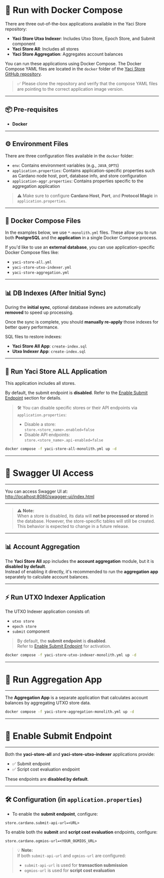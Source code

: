 &nbsp;

# 🐳 Run with Docker Compose

There are three out-of-the-box applications available in the Yaci Store repository:

- **Yaci Store Utxo Indexer**: Includes Utxo Store, Epoch Store, and Submit component  
- **Yaci Store All**: Includes all stores  
- **Yaci Store Aggregation**: Aggregates account balances

You can run these applications using Docker Compose. The Docker Compose YAML files are located in the `docker` folder of the [Yaci Store GitHub repository](https://github.com/bloxbean/yaci-store).

> ✅ Please clone the repository and verify that the compose YAML files are pointing to the correct application image version.

---

## 📦 Pre-requisites

- **Docker**

---

## ⚙️ Environment Files

There are three configuration files available in the `docker` folder:

- `env`: Contains environment variables (e.g., `JAVA_OPTS`)
- `application.properties`: Contains application-specific properties such as Cardano node host, port, database info, and store configuration
- `application-aggr.properties`: Contains properties specific to the aggregation application

> ⚠️ Make sure to configure **Cardano Host**, **Port**, and **Protocol Magic** in `application.properties`.

---

## 🐘 Docker Compose Files

In the examples below, we use `*-monolith.yml` files. These allow you to run both **PostgreSQL** and the **application** in a single Docker Compose process.

If you'd like to use an **external database**, you can use application-specific Docker Compose files like:

- `yaci-store-all.yml`
- `yaci-store-utxo-indexer.yml`
- `yaci-store-aggregation.yml`

---

## 📊 DB Indexes (After Initial Sync)

During the **initial sync**, optional database indexes are automatically **removed** to speed up processing.

Once the sync is complete, you should **manually re-apply** those indexes for better query performance.

SQL files to restore indexes:

- **Yaci Store All App**: `create-index.sql`
- **Utxo Indexer App**: `create-index.sql`

---

## 🚀 Run Yaci Store ALL Application

This application includes all stores.

By default, the submit endpoint is **disabled**. Refer to the [Enable Submit Endpoint](#enable-submit-endpoint) section for details.

> 🛠️ You can disable specific stores or their API endpoints via `application.properties`:
>
> - Disable a store:  
>   `store.<store_name>.enabled=false`
> - Disable API endpoints:  
>   `store.<store_name>.api-enabled=false`

```bash
docker compose -f yaci-store-all-monolith.yml up -d
```
---

# 🧪 Swagger UI Access
---

You can access Swagger UI at:  
[http://localhost:8080/swagger-ui/index.html](http://localhost:8080/swagger-ui/index.html)

---

> ⚠️ **Note:**  
> When a store is disabled, its data will **not be processed or stored** in the database. However, the store-specific tables will still be created.  
> This behavior is expected to change in a future release.

---

## 📊 Account Aggregation


The **Yaci Store All** app includes the **account aggregation** module, but it is **disabled by default**.  
Instead of enabling it directly, it's recommended to run the **aggregation app** separately to calculate account balances.

---

## ⚡ Run UTXO Indexer Application


The UTXO Indexer application consists of:

- `utxo store`  
- `epoch store`  
- `submit` component

> By default, the **submit endpoint** is **disabled**.  
> Refer to [Enable Submit Endpoint](#enable-submit-endpoint) for activation.

```bash
docker compose -f yaci-store-utxo-indexer-monolith.yml up -d
```
---

# 🧮 Run Aggregation App
---

The **Aggregation App** is a separate application that calculates account balances by aggregating UTXO store data.

```bash
docker compose -f yaci-store-aggregation-monolith.yml up -d
```
---
# 🔐 Enable Submit Endpoint
---

Both the **yaci-store-all** and **yaci-store-utxo-indexer** applications provide:

- ✅ Submit endpoint  
- ✅ Script cost evaluation endpoint  

These endpoints are **disabled by default**.

---

## 🛠️ Configuration (in `application.properties`)

- To enable the **submit endpoint**, configure:

```properties
store.cardano.submit-api-url=<URL>
``` 
To enable both the **submit** and **script cost evaluation** endpoints, configure:

```properties
store.cardano.ogmios-url=<YOUR_OGMIOS_URL>
``` 

> 💡 **Note:**  
> If both `submit-api-url` and `ogmios-url` are configured:
>
> - `submit-api-url` is used for **transaction submission**
> - `ogmios-url` is used for **script cost evaluation**
